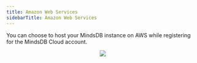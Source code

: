 ```yaml
---
title: Amazon Web Services
sidebarTitle: Amazon Web Services
---
```


You can choose to host your MindsDB instance on AWS while registering for the MindsDB Cloud account.

<p align="center">
  <img src="/assets/cloud/plan_table.png" />
</p>
